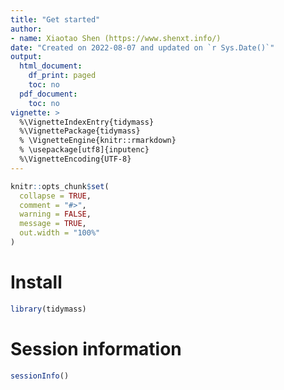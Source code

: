 ```yaml
---
title: "Get started"
author:
- name: Xiaotao Shen (https://www.shenxt.info/)
date: "Created on 2022-08-07 and updated on `r Sys.Date()`"
output:
  html_document:
    df_print: paged
    toc: no
  pdf_document:
    toc: no
vignette: >
  %\VignetteIndexEntry{tidymass}
  %\VignettePackage{tidymass}
  % \VignetteEngine{knitr::rmarkdown}
  % \usepackage[utf8]{inputenc}
  %\VignetteEncoding{UTF-8}
---
```


```r
knitr::opts_chunk$set(
  collapse = TRUE,
  comment = "#>",
  warning = FALSE,
  message = TRUE,
  out.width = "100%"
)
```

# **Install**

```r
library(tidymass)
```

# **Session information**

```r
sessionInfo()
```